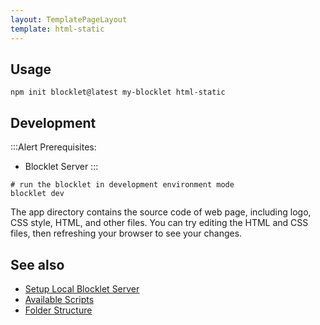 ```yaml
---
layout: TemplatePageLayout
template: html-static
---
```


<TemplateInfo templateName="html-static" />

## Usage

```shell
npm init blocklet@latest my-blocklet html-static
```

## Development

:::Alert
Prerequisites: 

- Blocklet Server
:::

```shell
# run the blocklet in development environment mode
blocklet dev
```

The app directory contains the source code of web page, including logo, CSS style, HTML, and other files. You can try editing the HTML and CSS files, then refreshing your browser to see your changes.

## See also

- [Setup Local Blocklet Server](https://developer.blocklet.io/docs/en/quick-start/blocklet-server)
- [Available Scripts](/reference/npm-scripts)
- [Folder Structure](/reference/blocklet-structure)
